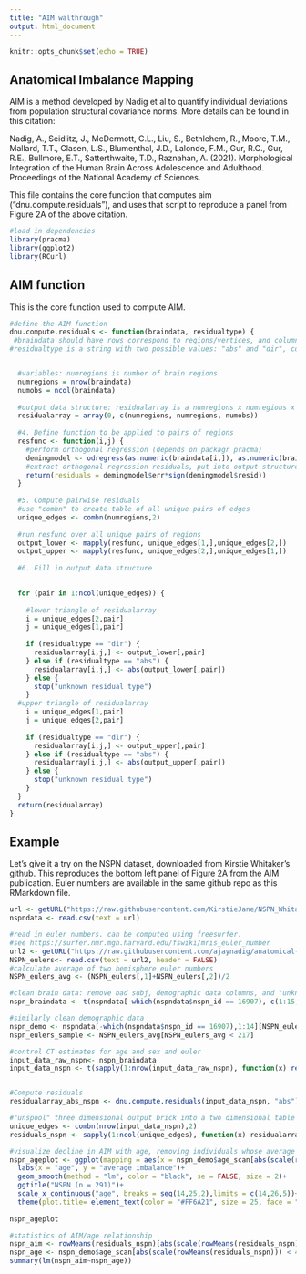 ```yaml
---
title: "AIM walthrough"
output: html_document
---
```


```r
knitr::opts_chunk$set(echo = TRUE)
```

## Anatomical Imbalance Mapping

AIM is a method developed by Nadig et al to quantify individual deviations from population structural covariance norms. More details can be found in this citation: 

Nadig, A., Seidlitz, J., McDermott, C.L., Liu, S., Bethlehem, R., Moore, T.M., Mallard, T.T., Clasen, L.S., Blumenthal, J.D., Lalonde, F.M., Gur, R.C., Gur, R.E., Bullmore, E.T., Satterthwaite, T.D., Raznahan, A. (2021). Morphological Integration of the Human Brain Across Adolescence and Adulthood. Proceedings of the National Academy of Sciences.

This file contains the core function that computes aim ("dnu.compute.residuals"), and uses that script to reproduce a panel from Figure 2A of the above citation.

```r
#load in dependencies
library(pracma)
library(ggplot2)
library(RCurl)
```

## AIM function

This is the core function used to compute AIM.

```r
#define the AIM function
dnu.compute.residuals <- function(braindata, residualtype) {
 #braindata should have rows correspond to regions/vertices, and columns correspond to individuals  
#residualtype is a string with two possible values: "abs" and "dir", corresponding to the calculation of absolute value and signed distances from population covariance norms. If the goal is to follow Nadig et al PNAS 2021, "abs" should be used. "Dir" may be appropriate in region-of-interest analyses. 


  #variables: numregions is number of brain regions.
  numregions = nrow(braindata)
  numobs = ncol(braindata)
  
  #output data structure: residualarray is a numregions x numregions x numobsstructure that will hold residuals 
  residualarray = array(0, c(numregions, numregions, numobs))
  
  #4. Define function to be applied to pairs of regions
  resfunc <- function(i,j) {
    #perform orthogonal regression (depends on packagr pracma)
    demingmodel <- odregress(as.numeric(braindata[i,]), as.numeric(braindata[j,]))
    #extract orthogonal regression residuals, put into output structure. at this point, we are extracting signed residuals.
    return(residuals = demingmodel$err*sign(demingmodel$resid))
  }
  
  #5. Compute pairwise residuals
  #use "combn" to create table of all unique pairs of edges
  unique_edges <- combn(numregions,2)
  
  #run resfunc over all unique pairs of regions
  output_lower <- mapply(resfunc, unique_edges[1,],unique_edges[2,])
  output_upper <- mapply(resfunc, unique_edges[2,],unique_edges[1,])
  
  #6. Fill in output data structure
  

  for (pair in 1:ncol(unique_edges)) {
    
    #lower triangle of residualarray
    i = unique_edges[2,pair]
    j = unique_edges[1,pair]
    
    if (residualtype == "dir") {
      residualarray[i,j,] <- output_lower[,pair]
    } else if (residualtype == "abs") {
      residualarray[i,j,] <- abs(output_lower[,pair])
    } else {
      stop("unknown residual type")
    }
  #upper triangle of residualarray
    i = unique_edges[1,pair]
    j = unique_edges[2,pair]
    
    if (residualtype == "dir") {
      residualarray[i,j,] <- output_upper[,pair]
    } else if (residualtype == "abs") {
      residualarray[i,j,] <- abs(output_upper[,pair])
    } else {
      stop("unknown residual type")
    }
  }
  return(residualarray)
}
```

## Example

Let's give it a try on the NSPN dataset, downloaded from Kirstie Whitaker's github. This reproduces the bottom left panel of Figure 2A from the AIM publication. Euler numbers are available in the same github repo as this RMarkdown file.
```r
url <- getURL("https://raw.githubusercontent.com/KirstieJane/NSPN_WhitakerVertes_PNAS2016/master/DATA/COMPLETE/PARC_500aparc_thickness_behavmerge.csv")
nspndata <- read.csv(text = url)

#read in euler numbers. can be computed using freesurfer.
#see https://surfer.nmr.mgh.harvard.edu/fswiki/mris_euler_number
url2 <- getURL("https://raw.githubusercontent.com/ajaynadig/anatomical-imbalance-mapping/main/NSPN_Euler.csv")
NSPN_eulers<- read.csv(text = url2, header = FALSE)
#calculate average of two hemisphere euler numbers
NSPN_eulers_avg <- (NSPN_eulers[,1]+NSPN_eulers[,2])/2

#clean brain data: remove bad subj, demographic data columns, and "unknown" freesurfer regions. Also, following Rosen et al Neuroimage 2018, remove scans with average euler number of 217 or greater.
nspn_braindata <- t(nspndata[-which(nspndata$nspn_id == 16907),-c(1:15,168)])[,NSPN_eulers_avg < 217]

#similarly clean demographic data
nspn_demo <- nspndata[-which(nspndata$nspn_id == 16907),1:14][NSPN_eulers_avg < 217,]
nspn_eulers_sample <- NSPN_eulers_avg[NSPN_eulers_avg < 217]

#control CT estimates for age and sex and euler
input_data_raw_nspn<- nspn_braindata
input_data_nspn <- t(sapply(1:nrow(input_data_raw_nspn), function(x) resid(lm(as.numeric(input_data_raw_nspn[x,])~nspn_demo$age_scan*nspn_demo$sex*nspn_eulers_sample))))


#Compute residuals
residualarray_abs_nspn <- dnu.compute.residuals(input_data_nspn, "abs")

#"unspool" three dimensional output brick into a two dimensional table where columns are edges and rows are individuals.
unique_edges <- combn(nrow(input_data_nspn),2)
residuals_nspn <- sapply(1:ncol(unique_edges), function(x) residualarray_abs_nspn[unique_edges[2,x],unique_edges[1,x],])

#visualize decline in AIM with age, removing individuals whose average AIM estimate is more than 4 sds away from the mean.
nspn_ageplot <- ggplot(mapping = aes(x = nspn_demo$age_scan[abs(scale(rowMeans(residuals_nspn))) < 4], y = rowMeans(residuals_nspn)[abs(scale(rowMeans(residuals_nspn))) < 4]))+geom_point(shape = 21, color = "#FF6A21", size = 3)+theme_classic()+
  labs(x = "age", y = "average imbalance")+
  geom_smooth(method = "lm", color = "black", se = FALSE, size = 2)+
  ggtitle("NSPN (n = 291)")+
  scale_x_continuous("age", breaks = seq(14,25,2),limits = c(14,26,5))+
  theme(plot.title= element_text(color = "#FF6A21", size = 25, face = "bold"),axis.text = element_text(size = 20), axis.title=element_text(size = 20, color = "black"))+ylim(c(0.09,0.255))
  
nspn_ageplot

#statistics of AIM/age relationship
nspn_aim <- rowMeans(residuals_nspn)[abs(scale(rowMeans(residuals_nspn))) < 4]
nspn_age <- nspn_demo$age_scan[abs(scale(rowMeans(residuals_nspn))) < 4]
summary(lm(nspn_aim~nspn_age))
```
